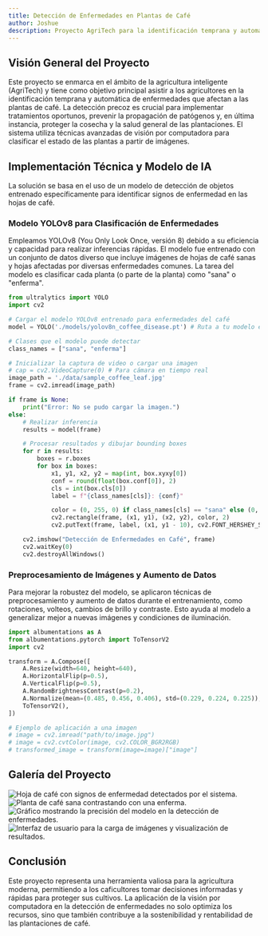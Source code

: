 ```yaml
---
title: Detección de Enfermedades en Plantas de Café
author: Joshue
description: Proyecto AgriTech para la identificación temprana y automática de enfermedades en plantas de café mediante visión por computadora.
---
```


## Visión General del Proyecto

Este proyecto se enmarca en el ámbito de la agricultura inteligente (AgriTech) y tiene como objetivo principal asistir a los agricultores en la identificación temprana y automática de enfermedades que afectan a las plantas de café. La detección precoz es crucial para implementar tratamientos oportunos, prevenir la propagación de patógenos y, en última instancia, proteger la cosecha y la salud general de las plantaciones. El sistema utiliza técnicas avanzadas de visión por computadora para clasificar el estado de las plantas a partir de imágenes.


<BreakoutImage src="/projects/cafe/cafe_01.jpeg" />

## Implementación Técnica y Modelo de IA

La solución se basa en el uso de un modelo de detección de objetos entrenado específicamente para identificar signos de enfermedad en las hojas de café.

### Modelo YOLOv8 para Clasificación de Enfermedades

Empleamos YOLOv8 (You Only Look Once, versión 8) debido a su eficiencia y capacidad para realizar inferencias rápidas. El modelo fue entrenado con un conjunto de datos diverso que incluye imágenes de hojas de café sanas y hojas afectadas por diversas enfermedades comunes. La tarea del modelo es clasificar cada planta (o parte de la planta) como "sana" o "enferma".

```python
from ultralytics import YOLO
import cv2

# Cargar el modelo YOLOv8 entrenado para enfermedades del café
model = YOLO('./models/yolov8n_coffee_disease.pt') # Ruta a tu modelo entrenado

# Clases que el modelo puede detectar
class_names = ["sana", "enferma"]

# Inicializar la captura de video o cargar una imagen
# cap = cv2.VideoCapture(0) # Para cámara en tiempo real
image_path = './data/sample_coffee_leaf.jpg'
frame = cv2.imread(image_path)

if frame is None:
    print("Error: No se pudo cargar la imagen.")
else:
    # Realizar inferencia
    results = model(frame)

    # Procesar resultados y dibujar bounding boxes
    for r in results:
        boxes = r.boxes
        for box in boxes:
            x1, y1, x2, y2 = map(int, box.xyxy[0])
            conf = round(float(box.conf[0]), 2)
            cls = int(box.cls[0])
            label = f"{class_names[cls]}: {conf}"

            color = (0, 255, 0) if class_names[cls] == "sana" else (0, 0, 255)
            cv2.rectangle(frame, (x1, y1), (x2, y2), color, 2)
            cv2.putText(frame, label, (x1, y1 - 10), cv2.FONT_HERSHEY_SIMPLEX, 0.5, color, 2)

    cv2.imshow("Detección de Enfermedades en Café", frame)
    cv2.waitKey(0)
    cv2.destroyAllWindows()
```

### Preprocesamiento de Imágenes y Aumento de Datos

Para mejorar la robustez del modelo, se aplicaron técnicas de preprocesamiento y aumento de datos durante el entrenamiento, como rotaciones, volteos, cambios de brillo y contraste. Esto ayuda al modelo a generalizar mejor a nuevas imágenes y condiciones de iluminación.

```python
import albumentations as A
from albumentations.pytorch import ToTensorV2
import cv2

transform = A.Compose([
    A.Resize(width=640, height=640),
    A.HorizontalFlip(p=0.5),
    A.VerticalFlip(p=0.5),
    A.RandomBrightnessContrast(p=0.2),
    A.Normalize(mean=(0.485, 0.456, 0.406), std=(0.229, 0.224, 0.225)),
    ToTensorV2(),
])

# Ejemplo de aplicación a una imagen
# image = cv2.imread("path/to/image.jpg")
# image = cv2.cvtColor(image, cv2.COLOR_BGR2RGB)
# transformed_image = transform(image=image)["image"]
```

## Galería del Proyecto

<div class="grid grid-cols-1 gap-4 md:grid-cols-2">
  <Image
    src="/projects/cafe/cafe_01.jpeg"
    alt="Hoja de café con signos de enfermedad detectados por el sistema."
    width={1200}
    height={600}
    class="h-[250px] w-full rounded-lg object-cover"
  />
  <Image
    src="/projects/cafe/cafe_02.jpeg"
    alt="Planta de café sana contrastando con una enferma."
    width={1200}
    height={600}
    class="h-[250px] w-full rounded-lg object-cover"
  />
  <Image
    src="/projects/cafe/cafe_03.jpeg"
    alt="Gráfico mostrando la precisión del modelo en la detección de enfermedades."
    width={1200}
    height={600}
    class="h-[250px] w-full rounded-lg object-cover"
  />
  <Image
    src="/projects/cafe/cafe_04.jpeg"
    alt="Interfaz de usuario para la carga de imágenes y visualización de resultados."
    width={1200}
    height={600}
    class="h-[250px] w-full rounded-lg object-cover"
  />
</div>

## Conclusión

Este proyecto representa una herramienta valiosa para la agricultura moderna, permitiendo a los caficultores tomar decisiones informadas y rápidas para proteger sus cultivos. La aplicación de la visión por computadora en la detección de enfermedades no solo optimiza los recursos, sino que también contribuye a la sostenibilidad y rentabilidad de las plantaciones de café.
